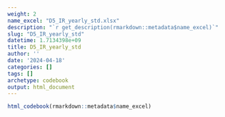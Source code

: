 ```yaml
---
weight: 2
name_excel: "D5_IR_yearly_std.xlsx"
description: "`r get_description(rmarkdown::metadata$name_excel)`"
slug: "D5_IR_yearly_std"
datetime: 1.7134398e+09
title: D5_IR_yearly_std
author: ''
date: '2024-04-18'
categories: []
tags: []
archetype: codebook
output: html_document
---
```


```r
html_codebook(rmarkdown::metadata$name_excel)
```
